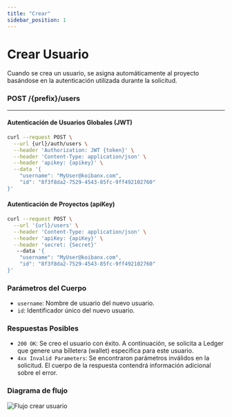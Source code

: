 ```yaml
---
title: "Crear"
sidebar_position: 1
---
```


# Crear Usuario

Cuando se crea un usuario, se asigna automáticamente al proyecto basándose en la autenticación utilizada durante la solicitud.

### <span>POST</span> /{prefix}/users

---

#### Autenticación de Usuarios Globales (JWT)

```bash
curl --request POST \
  --url {url}/auth/users \
  --header 'Authorization: JWT {token}' \
  --header 'Content-Type: application/json' \
  --header 'apikey: {apikey}' \
  --data '{
	"username": "MyUser@koibanx.com",
	"id": "8f3f8da2-7529-4543-85fc-9ff492102760"
}'
```

#### Autenticación de Proyectos (apiKey)

```bash
curl --request POST \
  --url '{url}/users' \
  --header 'Content-Type: application/json' \
  --header 'apiKey: {apiKey}' \
  --header 'secret: {Secret}'
   --data '{
	"username": "MyUser@koibanx.com",
	"id": "8f3f8da2-7529-4543-85fc-9ff492102760"
}'
```

### Parámetros del Cuerpo

- `username`: Nombre de usuario del nuevo usuario.
- `id`: Identificador único del nuevo usuario.

### Respuestas Posibles

- `200 OK`: Se creo el usuario con éxito. A continuación, se solicita a Ledger que genere una billetera (wallet) específica para este usuario.
- `4xx Invalid Parameters`: Se encontraron parámetros inválidos en la solicitud. El cuerpo de la respuesta contendrá información adicional sobre el error.

### Diagrama de flujo

![Flujo crear usuario](./flowCreateUser.png "FlowCreateUser")
